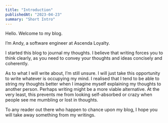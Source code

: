 ```yaml
---
title: "Introduction"
publishedAt: "2023-04-23"
summary: "Short Intro"
---
```


Hello. Welcome to my blog.

I’m Andy, a software engineer at Ascenda Loyalty.

I started this blog to journal my thoughts. I believe that writing forces you to think clearly, as you need to convey your thoughts and ideas concisely and coherently.

As to what I will write about, I’m still unsure. I will just take this opportunity to write whatever is occupying my mind. I realised that I tend to be able to string my thoughts better when I imagine myself explaining my thoughts to another person. Perhaps writing might be a more viable alternative. At the very least, this prevents me from looking self-absorbed or crazy when people see me mumbling or lost in thoughts.

To any reader out there who happen to chance upon my blog, I hope you will take away something from my writings.
